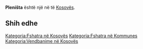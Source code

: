 {{Fshat në Kosovës
 | Emri                = Pleništa
| srp_N_name = Pleništa
| srp_N_FULL_NAME_RO = Pleništa
| srp_N_FULL_NAME_ND_RO = Plenista
| srp_N_SORT_NAME_RG = PLENISTA
| srp_N_FULL_NAME_RG = Pleništa
| srp_N_FULL_NAME_ND_RG = Plenista

 | Emri (Rasa dhanore) = 
 | Figura              = 
 | Shteti              = Kosovo
 | Komuna              = 
 | Kodi postar         = 
 | Sipërfaqja          = 

 | Popullsia           = 

 | Regj. i popullsisë  = 
 | Dend. e popullsisë  = 
 | Faqja zyrtare       = 
 <!--- Koordinatat ----> 
 | Gjerësia            = 42.255556
 | Gjatësia            = 21.416111
 | Lartësia            = 
}}
'''Pleništa''' është një [[]] në [[]] të [[Kosovës]].

<!-- == Gjeografia == -->
<!-- == Historia == -->
<!-- == Demografia == -->
== Shih edhe ==
{{Komuna }}
{{Kosovo-Administrata-Cung}}

[[Kategoria:Fshatra në Kosovës]]
[[Kategoria:Fshatra në Kommunes ]]
[[Kategoria:Vendbanime në Kosovës]]
